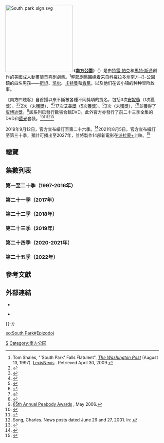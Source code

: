 {{未完結}}{{noteTA
|T=zh-cn:南方公园集数列表; zh-tw:南方四賤客集數列表; zh-hk:衰仔樂園集數列表;
|1=zh-cn:南方公园; zh-tw:南方四賤客; zh-hk:衰仔樂園;
|2=zh-cn:马特·斯通; zh-tw:馬特·史東; zh-hk:馬特·史東;
|G1=SouthPark
}}
[[File:South_park_sign.svg|220px]]
《'''[[南方公園|南方公園]]'''》（{{lang-en|''South Park''}}）是由[[特雷·帕克|特雷·帕克]]和[[馬特·斯通|馬特·斯通]]創作的[[美國|美國]]成人[[動畫|動畫]][[情景喜剧|情景喜剧]]劇集。<ref name="'South Park' Falls Flatulent">Tom Shales, "'South Park' Falls Flatulent", ''[[The_Washington_Post|The Washington Post]]'' (August 13, 1997). [[LexisNexis|LexisNexis]] {{subscription required}}. Retrieved April 30, 2009.</ref>整部剧集围绕着来自[[科羅拉多州|科羅拉多州]]南方-{}-公園鎮的四名男孩——[[斯坦·马什|斯坦]]、[[凯尔·布拉夫斯其|凯尔]]、[[埃里克·卡特曼|卡特曼]]和[[肯尼·麦克康米克|肯尼]]，以及他们在该小镇的种种冒险故事。

《南方四賤客》自首播以來不斷被各種不同獎項的提名，包括3次[[安妮獎|安妮獎]]（1次獲獎）、<ref>{{cite web|title=26th Annual Annie Nominations and Awards Recipients|url=http://annieawards.org/26th-annie-awards|work=Annie Award|publisher=[[ASIFA-Hollywood|ASIFA-Hollywood]]|access-date=April 3, 2014|year=1998|author=Staff|archive-url=https://web.archive.org/web/20130102013247/http://annieawards.org/26th-annie-awards|url-status=no|archive-date=2013-01-02}}</ref><ref>{{cite web |title=40th Annual Annie Awards Winners |url=http://annieawards.org/40thannieawards/ |work=Annie Award |publisher=[[ASIFA-Hollywood|ASIFA-Hollywood]] |access-date=April 3, 2014 |year=2013 |author=Staff |archive-url=https://web.archive.org/web/20140218133344/http://www.annieawards.org/40thannieawards |url-status=no |archive-date=2014-02-18 }}</ref>2次{{le|評論家選擇電視劇獎|Critics' Choice Television Award}}（未獲獎）、<ref>{{cite web|title=Critics' Choice TV Awards 2014: And the nominees are...|publisher=Time|url=http://time.com/3849329/critics-choice-tv-awards-nominees/|date=May 6, 2015|access-date=May 8, 2015|archive-date=2015-05-08|archive-url=https://web.archive.org/web/20150508185227/http://time.com/3849329/critics-choice-tv-awards-nominees/|dead-url=no}}</ref><ref>{{cite web|title='Mad Max,' 'Fargo' Top Critics' Choice Nominations|publisher=Variety|url=https://variety.com/2015/film/awards/critics-choice-award-nominations-2016-1201660217/|date=December 14, 2015|access-date=December 14, 2015|archive-date=2015-12-16|archive-url=https://web.archive.org/web/20151216201117/https://variety.com/2015/film/awards/critics-choice-award-nominations-2016-1201660217/|dead-url=no}}</ref>17次[[艾美獎|艾美獎]]（5次獲獎）、<ref>{{cite web |url=http://www.emmys.com/shows/south-park |title=South Park |publisher=Television Academy |access-date=July 19, 2015 |archive-date=2020-11-08 |archive-url=https://web.archive.org/web/20201108094642/https://www.emmys.com/shows/south-park |dead-url=no }}</ref>3次{{le|電視評論家協會獎|TCA Awards}}（未獲獎）、<ref>{{cite web|url=http://www.deseretnews.com/article/642847/TV-critics-honor-Hanks-and-Earth-to-the-Moon.html|title=TV critics honor Hanks and 'Earth to the Moon'|date=July 23, 1998|publisher=[[Deseret_News|Deseret News]]|access-date=June 18, 2013|archive-date=2018-09-30|archive-url=https://web.archive.org/web/20180930234240/https://www.deseretnews.com/article/642847/TV-critics-honor-Hanks-and-Earth-to-the-Moon.html|dead-url=no}}</ref><ref>{{cite web |url=http://insidetv.ew.com/2014/05/27/tca-nominations-true-detective-starts-awards-season-fight/ |title=TCA nominations: 'True Detective' starts awards season fight |first=James |last=Hibberd |work=Entertainment Weekly |date=May 27, 2014 |access-date=May 27, 2014 |archive-date=2015-11-06 |archive-url=https://web.archive.org/web/20151106162952/http://www.ew.com/article/2014/05/27/tca-nominations-true-detective-starts-awards-season-fight |dead-url=no }}</ref>並獲得了[[皮博迪獎|皮博迪獎]]。<ref>[http://www.peabodyawards.com/award-profile/south-park 65th Annual Peabody Awards] {{Wayback|url=http://www.peabodyawards.com/award-profile/south-park |date=20210227205804 }}, May 2006.</ref>該系列已發行數張合輯DVD。此外官方亦發行了前二十三季全集的DVD和[[藍光光碟|藍光]]套裝。<ref>{{cite web|url=http://www.ign.com/articles/2016/06/24/paramount-reveals-south-park-season-19-blu-ray-set|last=Schedeen|first=Jesse|date=June 24, 2016|title=Get Your First Look at the South Park: Season 19 Blu-ray Set|publisher=IGN|access-date=June 27, 2016|archive-date=2016-06-27|archive-url=https://web.archive.org/web/20160627090751/http://www.ign.com/articles/2016/06/24/paramount-reveals-south-park-season-19-blu-ray-set|dead-url=no}}</ref><ref>{{ASIN | 6305176132 }}</ref><ref name="order explanation">Song, Charles. News posts dated June 26 and 27, 2001. In: {{cite web|url=https://southpark.cc.com/news/list.html?sect=8&month=06&year=2001&min=1|title=Behind the Scenes: News Archive: June 2001|publisher=South Park Studios|archive-url=https://web.archive.org/web/20010723094814/http://southparkstudios.com/news/list.html?sect=8&month=06&year=2001&min=1|archive-date=2001-07-23|access-date=January 1, 2012|dead-url=yes}} <!-- Charles Song's name is given here: http://forums.southparkstudios.com/forum/viewtopic.php?f=23&t=16556 --></ref><ref name="17premiere">{{cite news|url=https://www.nytimes.com/2013/01/28/business/media/south-park-creators-fortify-their-content-empire.html|title=Fortifying the Empire 'South Park' Built|last=Carr|first=David|date=January 27, 2013|work=[[The_New_York_Times|The New York Times]]|access-date=January 28, 2013|archive-date=2021-07-11|archive-url=https://web.archive.org/web/20210711090625/https://www.nytimes.com/2013/01/28/business/media/south-park-creators-fortify-their-content-empire.html|dead-url=no}}</ref>

2019年9月12日，官方宣布續訂至第二十六季。<ref>{{cite web|title="South Park" Renewed Through Historic 26th Season|url=http://www.thefutoncritic.com/news/2019/09/12/south-park-renewed-through-historic-26th-season-391304/20190912comedycentral01/|work=[[The_Futon_Critic|The Futon Critic]]|date=September 12, 2019}}</ref>2021年8月5日，官方宣布續訂至第三十季，預計可播出至2027年，並將製作14部新電影在[[派拉蒙+|派拉蒙+]]上映。<ref>{{cite press release|url=https://press.cc.com/press-release/2021/08/05/press-mtv-entertainment-studios-inks-new-and-expansive-deal-with-creators-trey-parker-and-matt-stone|title=MTV Entertainment Studios Inks New and Expansive Deal With Creators Trey Parker and Matt Stone through 2027|website=[[Comedy_Central|Comedy Central]]|date=August 5, 2021|access-date=August 5, 2021|archive-date=2021-08-06|archive-url=https://web.archive.org/web/20210806101554/https://press.cc.com/press-release/2021/08/05/press-mtv-entertainment-studios-inks-new-and-expansive-deal-with-creators-trey-parker-and-matt-stone|dead-url=no}}</ref>

== 總覽 ==
<onlyinclude>{{Series overview
| color1     = #5B5856
| link1      = 南方四賤客集數列表 (第1–10季)#第一季（1997-1998年）
| episodes1  = 13
| start1     = {{Start date|1997|8|13}}
| end1       = {{End date|1998|2|25}}

| color2     = #AF181F
| link2      = 南方四賤客集數列表 (第1–10季)#第二季（1998-1999年）
| episodes2  = 18
| start2     = {{Start date|1998|4|1}}
| end2       = {{End date|1999|1|20}}

| color3     = #016363
| link3      = 南方四賤客集數列表 (第1–10季)#第三季（1999-2000年）
| episodes3  = 17
| start3     = {{Start date|1999|4|7}}
| end3       = {{End date|2000|1|12}}

| color4     = #4B0082
| link4      = 南方四賤客集數列表 (第1–10季)#第四季（2000年）
| episodes4  = 17
| start4     = {{Start date|2000|4|5}}
| end4       = {{End date|2000|12|20}}

| color5     = #FFCC00
| link5      = 南方四賤客集數列表 (第1–10季)#第五季（2001年）
| episodes5  = 14
| start5     = {{Start date|2001|6|20}}
| end5       = {{End date|2001|12|12}}

| color6     = #6495ED
| link6      = 南方四賤客集數列表 (第1–10季)#第六季（2002年）
| episodes6  = 17
| start6     = {{Start date|2002|3|6}}
| end6       = {{End date|2002|12|11}}

| color7     = #006800
| link7      = 南方四賤客集數列表 (第1–10季)#第七季（2003年）
| episodes7  = 15
| start7     = {{Start date|2003|3|19}}
| end7       = {{End date|2003|12|17}}

| color8     = #8CA8A4
| link8      = 南方四賤客集數列表 (第1–10季)#第八季（2004年）
| episodes8  = 14
| start8     = {{Start date|2004|3|17}}
| end8       = {{End date|2004|12|15}}

| color9     = #F28500
| link9      = 南方四賤客集數列表 (第1–10季)#第九季（2005年）
| episodes9  = 14
| start9     = {{Start date|2005|3|9}}
| end9       = {{End date|2005|12|7}}

| color10     = #191230
| link10      = 南方四賤客集數列表 (第1–10季)#第十季（2006年）
| episodes10  = 14
| start10     = {{Start date|2006|3|22}}
| end10       = {{End date|2006|11|15}}

| color11     = #660099
| link11      = 南方四賤客集數列表 (第11–20季)#第十一季（2007年）
| episodes11  = 14
| start11     = {{Start date|2007|3|7}}
| end11       = {{End date|2007|11|14}}

| color12     = #3B3735
| link12      = 南方四賤客集數列表 (第11–20季)#第十二季（2008年）
| episodes12  = 14
| start12     = {{Start date|2008|3|12}}
| end12       = {{End date|2008|11|19}}

| color13     = #E0C665
| link13      = 南方四賤客集數列表 (第11–20季)#第十三季（2009年）
| episodes13  = 14
| start13     = {{Start date|2009|3|11}}
| end13       = {{End date|2009|11|18}}

| color14     = #9F1719
| link14      = 南方四賤客集數列表 (第11–20季)#第十四季（2010年）
| episodes14  = 14
| start14     = {{Start date|2010|3|17}}
| end14       = {{End date|2010|11|17}}

| color15     = #69C3DD
| link15      = 南方四賤客集數列表 (第11–20季)#第十五季（2011年）
| episodes15  = 14
| start15     = {{Start date|2011|4|27}}
| end15       = {{End date|2011|11|16}}

| color16     = #30633D
| link16      = 南方四賤客集數列表 (第11–20季)#第十六季（2012年）
| episodes16  = 14
| start16     = {{Start date|2012|3|14}}
| end16       = {{End date|2012|11|7}}

| color17     = #CCC2CF
| link17      = 南方四賤客集數列表 (第11–20季)#第十七季（2013年）
| episodes17  = 10
| start17     = {{Start date|2013|9|25}}
| end17       = {{End date|2013|12|11}}

| color18     = #194D7D
| link18      = 南方四賤客集數列表 (第11–20季)#第十八季（2014年）
| episodes18  = 10
| start18     = {{Start date|2014|9|24}}
| end18       = {{End date|2014|12|10}}

| color19     = #943C30
| link19      = 南方四賤客集數列表 (第11–20季)#第十九季（2015年）
| episodes19  = 10
| start19     = {{Start date|2015|9|16}}
| end19       = {{End date|2015|12|9}}

| color20     = #6E551A
| link20      = 南方四賤客集數列表 (第11–20季)#第二十季（2016年）
| episodes20  = 10
| start20 = {{start date|2016|9|14}}
| end20 = {{end date|2016|12|7}}

| color21     = #1A5367
| link21      = <includeonly>南方四賤客動畫集數列表</includeonly>#第二十一季（2017年）
| episodes21  = 10
| start21     = {{start date|2017|9|13}}
| end21       = {{end date|2017|12|6}}

| color22     = #E97725
| link22      = <includeonly>南方四賤客動畫集數列表</includeonly>#第二十二季（2018年）
| episodes22  = 10
| start22     = {{start date|2018|9|26}}
| end22       = {{end date|2018|12|12}}

| color23     = #B9E1FA
| link23      = <includeonly>南方四賤客動畫集數列表</includeonly>#第二十三季（2019年）
| episodes23 = 10
| start23    = {{start date|2019|9|25}}
| end23      = {{end date|2019|12|11}}

| color24    = #19B234
| link24     = <includeonly>南方四賤客動畫集數列表</includeonly>#第二十四季（2020-2021年）
| episodes24 = 4
| start24    = {{start date|2020|9|30}}
| end24      = {{end date|2021|12|16}}

| color25    = #421416
| link25     = <includeonly>南方公园动画集数列表</includeonly>#第二十五季（2022年）
| episodes25 = 6
| start25    = {{start_date|2022|2|2}}
| end25      = {{end date|2022|3|16}}
}}</onlyinclude>

== 集數列表 ==
===第一至二十季（1997-2016年）===
{{List has been split|[[南方四賤客集數列表_(第1–10季)|第1–10季]]、[[南方四賤客集數列表_(第11–20季)|第11–20季]]}}

=== 第二十一季（2017年） ===
{{main|南方四賤客 (第二十一季)}}
{{:南方四賤客 (第二十一季)}}

=== 第二十二季（2018年） ===
{{main|南方四賤客 (第二十二季)}}
{{:南方四賤客 (第二十二季)}}

=== 第二十三季（2019年） ===
{{main|南方四賤客 (第二十三季)}}
{{:南方四賤客 (第二十三季)}}

=== 第二十四季（2020-2021年） ===
{{main|南方四賤客 (第二十四季)}}
{{:南方四賤客 (第二十四季)}}

=== 第二十五季（2022年） ===
{{main|南方四賤客 (第二十五季)}}
{{:南方四賤客 (第二十五季)}}

== 參考文獻 ==
<references/>

==外部連結==
*{{Official website|http://www.southparkstudios.com/}}
{{Netflix title|70136107|南方公园}}
*{{IMDb episodes|0121955|南方四賤客}}

{{-}}
{{South Park}}
{{南方公园剧集}}

{{DEFAULTSORT:South Park}}
[[Category:美國動畫集數列表|S]]
[[Category:南方公园|Category:南方公园]][[eo:South_Park#Epizodoj|eo:South Park#Epizodoj]]